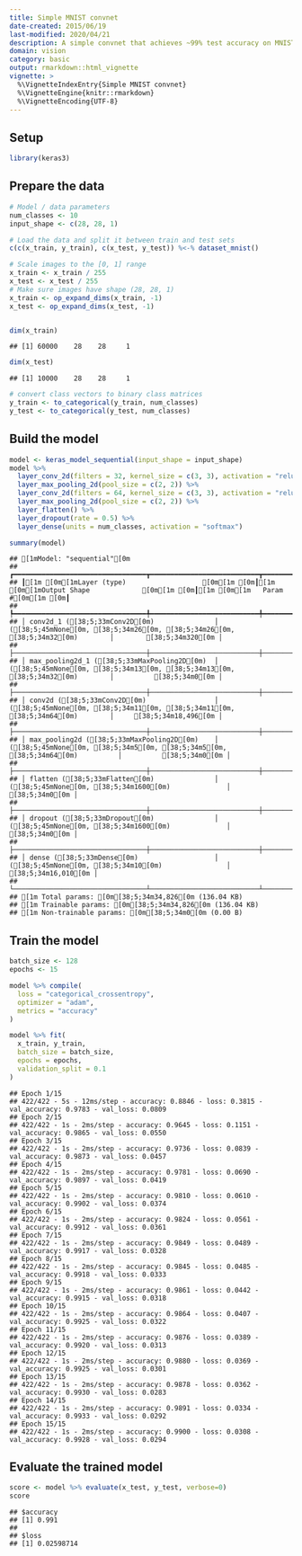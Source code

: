 ```yaml
---
title: Simple MNIST convnet
date-created: 2015/06/19
last-modified: 2020/04/21
description: A simple convnet that achieves ~99% test accuracy on MNIST.
domain: vision
category: basic
output: rmarkdown::html_vignette
vignette: >
  %\VignetteIndexEntry{Simple MNIST convnet}
  %\VignetteEngine{knitr::rmarkdown}
  %\VignetteEncoding{UTF-8}
---
```


## Setup


```r
library(keras3)
```

## Prepare the data


```r
# Model / data parameters
num_classes <- 10
input_shape <- c(28, 28, 1)

# Load the data and split it between train and test sets
c(c(x_train, y_train), c(x_test, y_test)) %<-% dataset_mnist()

# Scale images to the [0, 1] range
x_train <- x_train / 255
x_test <- x_test / 255
# Make sure images have shape (28, 28, 1)
x_train <- op_expand_dims(x_train, -1)
x_test <- op_expand_dims(x_test, -1)


dim(x_train)
```

```
## [1] 60000    28    28     1
```

```r
dim(x_test)
```

```
## [1] 10000    28    28     1
```

```r
# convert class vectors to binary class matrices
y_train <- to_categorical(y_train, num_classes)
y_test <- to_categorical(y_test, num_classes)
```

## Build the model


```r
model <- keras_model_sequential(input_shape = input_shape)
model %>%
  layer_conv_2d(filters = 32, kernel_size = c(3, 3), activation = "relu") %>%
  layer_max_pooling_2d(pool_size = c(2, 2)) %>%
  layer_conv_2d(filters = 64, kernel_size = c(3, 3), activation = "relu") %>%
  layer_max_pooling_2d(pool_size = c(2, 2)) %>%
  layer_flatten() %>%
  layer_dropout(rate = 0.5) %>%
  layer_dense(units = num_classes, activation = "softmax")

summary(model)
```

```
## [1mModel: "sequential"[0m
## ┏━━━━━━━━━━━━━━━━━━━━━━━━━━━━━━━━━┳━━━━━━━━━━━━━━━━━━━━━━━━━━━┳━━━━━━━━━━━━┓
## ┃[1m [0m[1mLayer (type)                   [0m[1m [0m┃[1m [0m[1mOutput Shape             [0m[1m [0m┃[1m [0m[1m   Param #[0m[1m [0m┃
## ┡━━━━━━━━━━━━━━━━━━━━━━━━━━━━━━━━━╇━━━━━━━━━━━━━━━━━━━━━━━━━━━╇━━━━━━━━━━━━┩
## │ conv2d_1 ([38;5;33mConv2D[0m)               │ ([38;5;45mNone[0m, [38;5;34m26[0m, [38;5;34m26[0m, [38;5;34m32[0m)        │        [38;5;34m320[0m │
## ├─────────────────────────────────┼───────────────────────────┼────────────┤
## │ max_pooling2d_1 ([38;5;33mMaxPooling2D[0m)  │ ([38;5;45mNone[0m, [38;5;34m13[0m, [38;5;34m13[0m, [38;5;34m32[0m)        │          [38;5;34m0[0m │
## ├─────────────────────────────────┼───────────────────────────┼────────────┤
## │ conv2d ([38;5;33mConv2D[0m)                 │ ([38;5;45mNone[0m, [38;5;34m11[0m, [38;5;34m11[0m, [38;5;34m64[0m)        │     [38;5;34m18,496[0m │
## ├─────────────────────────────────┼───────────────────────────┼────────────┤
## │ max_pooling2d ([38;5;33mMaxPooling2D[0m)    │ ([38;5;45mNone[0m, [38;5;34m5[0m, [38;5;34m5[0m, [38;5;34m64[0m)          │          [38;5;34m0[0m │
## ├─────────────────────────────────┼───────────────────────────┼────────────┤
## │ flatten ([38;5;33mFlatten[0m)               │ ([38;5;45mNone[0m, [38;5;34m1600[0m)              │          [38;5;34m0[0m │
## ├─────────────────────────────────┼───────────────────────────┼────────────┤
## │ dropout ([38;5;33mDropout[0m)               │ ([38;5;45mNone[0m, [38;5;34m1600[0m)              │          [38;5;34m0[0m │
## ├─────────────────────────────────┼───────────────────────────┼────────────┤
## │ dense ([38;5;33mDense[0m)                   │ ([38;5;45mNone[0m, [38;5;34m10[0m)                │     [38;5;34m16,010[0m │
## └─────────────────────────────────┴───────────────────────────┴────────────┘
## [1m Total params: [0m[38;5;34m34,826[0m (136.04 KB)
## [1m Trainable params: [0m[38;5;34m34,826[0m (136.04 KB)
## [1m Non-trainable params: [0m[38;5;34m0[0m (0.00 B)
```

## Train the model


```r
batch_size <- 128
epochs <- 15

model %>% compile(
  loss = "categorical_crossentropy",
  optimizer = "adam",
  metrics = "accuracy"
)

model %>% fit(
  x_train, y_train,
  batch_size = batch_size,
  epochs = epochs,
  validation_split = 0.1
)
```

```
## Epoch 1/15
## 422/422 - 5s - 12ms/step - accuracy: 0.8846 - loss: 0.3815 - val_accuracy: 0.9783 - val_loss: 0.0809
## Epoch 2/15
## 422/422 - 1s - 2ms/step - accuracy: 0.9645 - loss: 0.1151 - val_accuracy: 0.9865 - val_loss: 0.0550
## Epoch 3/15
## 422/422 - 1s - 2ms/step - accuracy: 0.9736 - loss: 0.0839 - val_accuracy: 0.9873 - val_loss: 0.0457
## Epoch 4/15
## 422/422 - 1s - 2ms/step - accuracy: 0.9781 - loss: 0.0690 - val_accuracy: 0.9897 - val_loss: 0.0419
## Epoch 5/15
## 422/422 - 1s - 2ms/step - accuracy: 0.9810 - loss: 0.0610 - val_accuracy: 0.9902 - val_loss: 0.0374
## Epoch 6/15
## 422/422 - 1s - 2ms/step - accuracy: 0.9824 - loss: 0.0561 - val_accuracy: 0.9912 - val_loss: 0.0361
## Epoch 7/15
## 422/422 - 1s - 2ms/step - accuracy: 0.9849 - loss: 0.0489 - val_accuracy: 0.9917 - val_loss: 0.0328
## Epoch 8/15
## 422/422 - 1s - 2ms/step - accuracy: 0.9845 - loss: 0.0485 - val_accuracy: 0.9918 - val_loss: 0.0333
## Epoch 9/15
## 422/422 - 1s - 2ms/step - accuracy: 0.9861 - loss: 0.0442 - val_accuracy: 0.9915 - val_loss: 0.0318
## Epoch 10/15
## 422/422 - 1s - 2ms/step - accuracy: 0.9864 - loss: 0.0407 - val_accuracy: 0.9925 - val_loss: 0.0322
## Epoch 11/15
## 422/422 - 1s - 2ms/step - accuracy: 0.9876 - loss: 0.0389 - val_accuracy: 0.9920 - val_loss: 0.0313
## Epoch 12/15
## 422/422 - 1s - 2ms/step - accuracy: 0.9880 - loss: 0.0369 - val_accuracy: 0.9925 - val_loss: 0.0301
## Epoch 13/15
## 422/422 - 1s - 2ms/step - accuracy: 0.9878 - loss: 0.0362 - val_accuracy: 0.9930 - val_loss: 0.0283
## Epoch 14/15
## 422/422 - 1s - 2ms/step - accuracy: 0.9891 - loss: 0.0334 - val_accuracy: 0.9933 - val_loss: 0.0292
## Epoch 15/15
## 422/422 - 1s - 2ms/step - accuracy: 0.9900 - loss: 0.0308 - val_accuracy: 0.9928 - val_loss: 0.0294
```

## Evaluate the trained model


```r
score <- model %>% evaluate(x_test, y_test, verbose=0)
score
```

```
## $accuracy
## [1] 0.991
##
## $loss
## [1] 0.02598714
```
